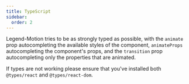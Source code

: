 ```yaml
---
title: TypeScript
sidebar:
  order: 2
---
```


Legend-Motion tries to be as strongly typed as possible, with the `animate` prop autocompleting the available styles of the component, `animateProps` autocompleting the component's props, and the `transition` prop autocompleting only the properties that are animated.

If types are not working please ensure that you've installed both `@types/react` and `@types/react-dom`.


<Install name="@types/react @types/react-native" />
